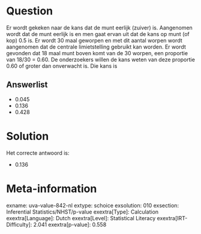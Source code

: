 Question
========

Er wordt gekeken naar de kans dat de munt eerlijk (zuiver) is.
Aangenomen wordt dat de munt eerlijk is en men gaat ervan uit dat de
kans op munt (of kop) 0.5 is. Er wordt 30 maal geworpen en met dit
aantal worpen wordt aangenomen dat de centrale limietstelling gebruikt
kan worden. Er wordt gevonden dat 18 maal munt boven komt van de 30
worpen, een proportie van 18/30 = 0.60. De onderzoekers willen de kans
weten van deze proportie 0.60 of groter dan onverwacht is. Die kans is


Answerlist
----------

* 0.045
* 0.136
* 0.428

Solution
========

Het correcte antwoord is: 

* 0.136

Meta-information
================
exname: uva-value-842-nl
extype: schoice
exsolution: 010
exsection: Inferential Statistics/NHST/p-value
exextra[Type]: Calculation
exextra[Language]: Dutch
exextra[Level]: Statistical Literacy
exextra[IRT-Difficulty]: 2.041
exextra[p-value]: 0.558
